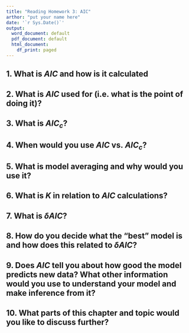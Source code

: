 ```yaml
---
title: "Reading Homework 3: AIC"
arthor: "put your name here"
date: '`r Sys.Date()`'
output:
  word_document: default
  pdf_document: default
  html_document:
    df_print: paged
---
```


## 1. What is $AIC$ and how is it calculated

## 2. What is $AIC$ used for (i.e. what is the point of doing it)?

## 3. What is $AIC_c$?

## 4. When would you use $AIC$ vs. $AIC_c$?

## 5. What is model averaging and why would you use it?

## 6. What is $K$ in relation to $AIC$ calculations?

## 7. What is $\delta AIC$?

## 8. How do you decide what the "best" model is and how does this related to $\delta AIC$?

## 9. Does $AIC$ tell you about how good the model predicts new data? What other information would you use to understand your model and make inference from it?

## 10. What parts of this chapter and topic would you like to discuss further?

